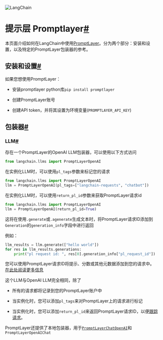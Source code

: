 

<Head>
  <script>
    {
      `(function() {
         var _hmt = _hmt || [];
(function() {
  var hm = document.createElement("script");
  hm.src = "https://hm.baidu.com/hm.js?e60fb290e204e04c5cb6f79b0ac1e697";
  var s = document.getElementsByTagName("script")[0]; 
  s.parentNode.insertBefore(hm, s);
})();
       })();`
    }
  </script>
</Head>

![LangChain](https://pica.zhimg.com/50/v2-56e8bbb52aa271012541c1fe1ceb11a2_r.gif)





提示层 Promptlayer[#](#promptlayer "跳转到这个标题的永久链接")
===================================

本页面介绍如何在LangChain中使用[PromptLayer](https://www.promptlayer.com)。分为两个部分：安装和设置，以及特定的PromptLayer包装器的参考。

安装和设置[#](#installation-and-setup "跳转到这个标题的永久链接")
------------------------------------------------

如果您想使用PromptLayer：

* 安装promptlayer python库`pip install promptlayer`

* 创建PromptLayer账号

* 创建API token，并将其设置为环境变量(`PROMPTLAYER_API_KEY`)

包装器[#](#wrappers "跳转到这个标题的永久链接")
--------------------------------

### LLM[#](#llm "Permalink to this headline")

存在一个PromptLayer的OpenAI LLM包装器，可以使用以下方式访问

```python
from langchain.llms import PromptLayerOpenAI

```

在实例化LLM时，可以使用`pl_tags`参数来标记您的请求

```python
from langchain.llms import PromptLayerOpenAI
llm = PromptLayerOpenAI(pl_tags=["langchain-requests", "chatbot"])

```

在实例化LLM时，可以使用`return_pl_id`参数来获取PromptLayer请求id

```python
from langchain.llms import PromptLayerOpenAI
llm = PromptLayerOpenAI(return_pl_id=True)

```

这将在使用`.generate`或`.agenerate`生成文本时，将PromptLayer请求ID添加到`Generation`的`generation_info`字段中进行返回

例如：

```python
llm_results = llm.generate(["hello world"])
for res in llm_results.generations:
    print("pl request id: ", res[0].generation_info["pl_request_id"])

```

您可以使用PromptLayer请求ID将提示、分数或其他元数据添加到您的请求中。[在此处阅读更多信息](https://magniv.notion.site/Track-4deee1b1f7a34c1680d085f82567dab9)

这个LLM与OpenAI LLM完全相同，除了

* 所有的请求都将记录到您的PromptLayer账户中

* 当实例化时，您可以添加`pl_tags`来对PromptLayer上的请求进行标记

* 当实例化时，您可以添加`return_pl_id`来返回PromptLayer请求ID，以便[跟踪请求](https://magniv.notion.site/Track-4deee1b1f7a34c1680d085f82567dab9)。

PromptLayer还提供了本地包装器，用于[`PromptLayerChatOpenAI`](../modules/models/chat/integrations/promptlayer_chatopenai)和`PromptLayerOpenAIChat`

